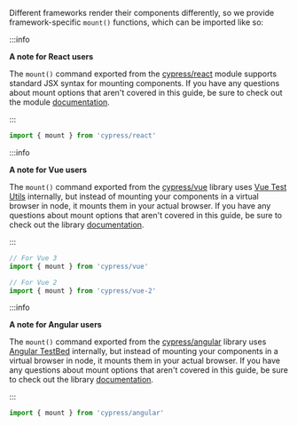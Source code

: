 Different frameworks render their components differently, so we provide
framework-specific `mount()` functions, which can be imported like so:

<Tabs>
<TabItem value='React'>

:::info

<strong>A note for React users</strong>

The `mount()` command exported from the
[cypress/react](https://github.com/cypress-io/cypress/tree/develop/npm/react)
module supports standard JSX syntax for mounting components. If you have any
questions about mount options that aren't covered in this guide, be sure to
check out the module
[documentation](https://github.com/cypress-io/cypress/tree/develop/npm/react#readme).

:::

```js
import { mount } from 'cypress/react'
```

</TabItem>

<TabItem value='Vue'>

:::info

<strong>A note for Vue users</strong>

The `mount()` command exported from the
[cypress/vue](https://github.com/cypress-io/cypress/tree/develop/npm/vue)
library uses [Vue Test Utils](https://vue-test-utils.vuejs.org/) internally, but
instead of mounting your components in a virtual browser in node, it mounts them
in your actual browser. If you have any questions about mount options that
aren't covered in this guide, be sure to check out the library
[documentation](https://github.com/cypress-io/cypress/tree/develop/npm/vue#readme).

:::

```js
// For Vue 3
import { mount } from 'cypress/vue'

// For Vue 2
import { mount } from 'cypress/vue-2'
```

</TabItem>
<TabItem>

:::info

<strong class="alert-header">A note for Angular users</strong>

The `mount()` command exported from the
[cypress/angular](https://github.com/cypress-io/cypress/tree/develop/npm/angular)
library uses [Angular TestBed](https://angular.io/api/core/testing/TestBed)
internally, but instead of mounting your components in a virtual browser in
node, it mounts them in your actual browser. If you have any questions about
mount options that aren't covered in this guide, be sure to check out the
library
[documentation](https://github.com/cypress-io/cypress/tree/develop/npm/angular#readme).

:::

```ts
import { mount } from 'cypress/angular'
```

</TabItem>
</Tabs>
